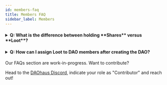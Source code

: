 ```yaml
---
id: members-faq
title: Members FAQ
sidebar_label: Members
---
```


<h4><details>
  <summary>Q: What is the difference between holding **Shares** versus **Loot**?</summary>
  
<p>&nbsp;</p>
  
A: Shares represent voting rights, and loot just economic rights. Shares and loot are non-transferable.
  
  </details></h4>
  
  <h4><details>
  <summary>Q: How can I assign Loot to DAO members after creating the DAO?</summary>
  
<p>&nbsp;</p>
  
A: Make a funding proposal requesting loot, and specify in the `Applicant` field the Ethereum adderss of the member you want to receive the Loot.
  
  </details></h4>

Our FAQs section are work-in-progress. Want to contribute? 

Head to the [DAOhaus Discord](https://discord.gg/bUd7HqMx), indicate your role as "Contributor" and reach out! 
